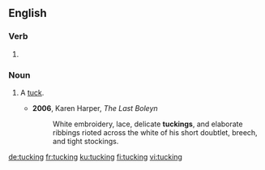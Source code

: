 ==English==

===Verb===
{{head|en|present participle}}

# {{present participle of|tuck|lang=en}}

===Noun===
{{en-noun}}

# {{cx|sewing|lang=en}} A [[tuck]].
#* '''2006''', Karen Harper, ''The Last Boleyn''
#*: White embroidery, lace, delicate '''tuckings''', and elaborate ribbings rioted across the white of his short doubtlet, breech, and tight stockings.

[[de:tucking]]
[[fr:tucking]]
[[ku:tucking]]
[[fi:tucking]]
[[vi:tucking]]